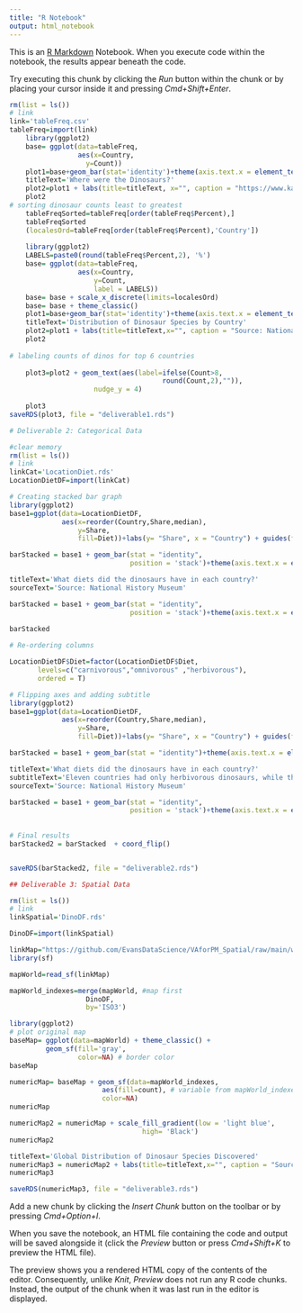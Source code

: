 ```yaml
---
title: "R Notebook"
output: html_notebook
---
```


This is an [R Markdown](http://rmarkdown.rstudio.com) Notebook. When you execute code within the notebook, the results appear beneath the code. 

Try executing this chunk by clicking the *Run* button within the chunk or by placing your cursor inside it and pressing *Cmd+Shift+Enter*. 

```r
rm(list = ls()) 
# link
link='tableFreq.csv'
tableFreq=import(link)
    library(ggplot2)
    base= ggplot(data=tableFreq,
                 aes(x=Country,
                   y=Count)) 
    plot1=base+geom_bar(stat='identity')+theme(axis.text.x = element_text(angle = 90))
    titleText='Where were the Dinosaurs?'
    plot2=plot1 + labs(title=titleText, x="", caption = "https://www.kaggle.com/datasets/kjanjua/jurassic-park-the-exhaustive-dinosaur-dataset?resource=download")
    plot2
# sorting dinosaur counts least to greatest
    tableFreqSorted=tableFreq[order(tableFreq$Percent),]
    tableFreqSorted
    (localesOrd=tableFreq[order(tableFreq$Percent),'Country'])
    
    library(ggplot2)
    LABELS=paste0(round(tableFreq$Percent,2), '%')
    base= ggplot(data=tableFreq,
                 aes(x=Country,
                     y=Count,
                     label = LABELS))
    base= base + scale_x_discrete(limits=localesOrd) 
    base= base + theme_classic()
    plot1=base+geom_bar(stat='identity')+theme(axis.text.x = element_text(angle = 90))
    titleText='Distribution of Dinosaur Species by Country'
    plot2=plot1 + labs(title=titleText,x="", caption = "Source: National History Museum", subtitle = "76% of dinosaur species were discovered in 6 out of 31 countries")
    plot2
    
# labeling counts of dinos for top 6 countries
    
    plot3=plot2 + geom_text(aes(label=ifelse(Count>8,
                                      round(Count,2),"")),
                     nudge_y = 4)
            
    plot3
saveRDS(plot3, file = "deliverable1.rds")
```
```r
# Deliverable 2: Categorical Data

#clear memory
rm(list = ls()) 
# link
linkCat='LocationDiet.rds'
LocationDietDF=import(linkCat)

# Creating stacked bar graph
library(ggplot2)
base1=ggplot(data=LocationDietDF, 
             aes(x=reorder(Country,Share,median),
                 y=Share,
                 fill=Diet))+labs(y= "Share", x = "Country") + guides(fill = guide_legend(title = "Diet"))

barStacked = base1 + geom_bar(stat = "identity",
                              position = 'stack')+theme(axis.text.x = element_text(angle = 90))

titleText='What diets did the dinosaurs have in each country?'
sourceText='Source: National History Museum'

barStacked = base1 + geom_bar(stat = "identity",
                              position = 'stack')+theme(axis.text.x = element_text(angle = 90)) + labs(title=titleText,
                                                                                                       caption = sourceText) 
barStacked


```
```r
# Re-ordering columns

LocationDietDF$Diet=factor(LocationDietDF$Diet,
       levels=c("carnivorous","omnivorous" ,"herbivorous"),
       ordered = T)

# Flipping axes and adding subtitle
library(ggplot2)
base1=ggplot(data=LocationDietDF, 
             aes(x=reorder(Country,Share,median),
                 y=Share,
                 fill=Diet))+labs(y= "Share", x = "Country") + guides(fill = guide_legend(title = "Diet"))

barStacked = base1 + geom_bar(stat = "identity")+theme(axis.text.x = element_text(angle = 90))

titleText='What diets did the dinosaurs have in each country?'
subtitleText='Eleven countries had only herbivorous dinosaurs, while three countries had only carnivorous dinosaurs.'
sourceText='Source: National History Museum'

barStacked = base1 + geom_bar(stat = "identity",
                              position = 'stack')+theme(axis.text.x = element_text(angle = 90)) + labs(title=titleText,
                                                                                                       subtitle=subtitleText,
                                                                                                       caption = sourceText)
# Final results
barStacked2 = barStacked  + coord_flip()


saveRDS(barStacked2, file = "deliverable2.rds")
```


```r
## Deliverable 3: Spatial Data

rm(list = ls()) 
# link
linkSpatial='DinoDF.rds'

DinoDF=import(linkSpatial)

linkMap="https://github.com/EvansDataScience/VAforPM_Spatial/raw/main/worldMap.geojson" 
library(sf)

mapWorld=read_sf(linkMap)

mapWorld_indexes=merge(mapWorld, #map first
                   DinoDF, 
                   by='ISO3') 

library(ggplot2)
# plot original map
baseMap= ggplot(data=mapWorld) + theme_classic() + 
         geom_sf(fill='gray', 
                 color=NA) # border color
baseMap

numericMap= baseMap + geom_sf(data=mapWorld_indexes,
                       aes(fill=count), # variable from mapWorld_indexes
                       color=NA)
numericMap

numericMap2 = numericMap + scale_fill_gradient(low = 'light blue',
                                 high= 'Black')
numericMap2

titleText='Global Distribution of Dinosaur Species Discovered'
numericMap3 = numericMap2 + labs(title=titleText,x="", caption = "Source: National History Museum", subtitle = "More dinosaurs have been discovered in the USA than any other country")
numericMap3

saveRDS(numericMap3, file = "deliverable3.rds")
```

Add a new chunk by clicking the *Insert Chunk* button on the toolbar or by pressing *Cmd+Option+I*.

When you save the notebook, an HTML file containing the code and output will be saved alongside it (click the *Preview* button or press *Cmd+Shift+K* to preview the HTML file). 

The preview shows you a rendered HTML copy of the contents of the editor. Consequently, unlike *Knit*, *Preview* does not run any R code chunks. Instead, the output of the chunk when it was last run in the editor is displayed.

